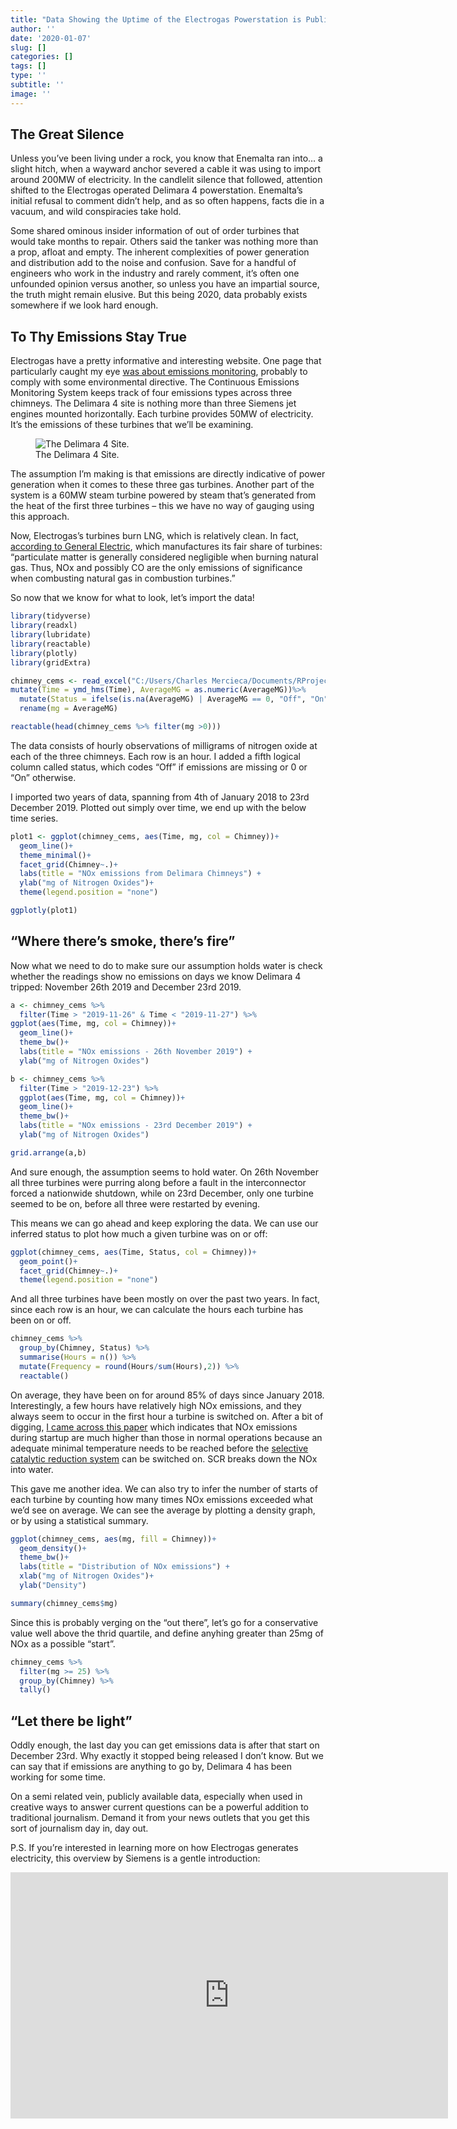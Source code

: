 ```yaml
---
title: "Data Showing the Uptime of the Electrogas Powerstation is Publicly Available"
author: ''
date: '2020-01-07'
slug: []
categories: []
tags: []
type: ''
subtitle: ''
image: ''
---
```


## The Great Silence

Unless you’ve been living under a rock, you know that Enemalta ran into… a slight hitch, when a wayward anchor severed a cable it was using to import around 200MW of electricity. In the candlelit silence that followed, attention shifted to the Electrogas operated Delimara 4 powerstation. Enemalta’s initial refusal to comment didn’t help, and as so often happens, facts die in a vacuum, and wild conspiracies take hold.

Some shared ominous insider information of out of order turbines that would take months to repair. Others said the tanker was nothing more than a prop, afloat and empty. The inherent complexities of power generation and distribution add to the noise and confusion. Save for a handful of engineers who work in the industry and rarely comment, it’s often one unfounded opinion versus another, so unless you have an impartial source, the truth might remain elusive. But this being 2020, data probably exists somewhere if we look hard enough.

## To Thy Emissions Stay True

Electrogas have a pretty informative and interesting website. One page that particularly caught my eye [was about emissions monitoring](https://www.electrogas.com.mt/delimara-power-plant/cems/), probably to comply with some environmental directive. The Continuous Emissions Monitoring System keeps track of four emissions types across three chimneys. The Delimara 4 site is nothing more than three Siemens jet engines mounted horizontally. Each turbine provides 50MW of electricity. It’s the emissions of these turbines that we’ll be examining. 

![The Delimara 4 Site.](https://assets.tvm.com.mt/en/wp-content/uploads/sites/2/2015/09/powerstation_new.png)

The assumption I'm making is that emissions are directly indicative of power generation when it comes to these three gas turbines. Another part of the system is a 60MW steam turbine powered by steam that’s generated from the heat of the first three turbines – this we have no way of gauging using this approach. 

Now, Electrogas’s turbines burn LNG, which is relatively clean. In fact, [according to General Electric](https://www.ge.com/content/dam/gepower-pgdp/global/en_US/documents/technical/ger/ger-4172-gas-turbine-nox-emissions-approaching-zero-worth-price.pdf), which manufactures its fair share of turbines: "particulate matter is generally considered negligible when burning natural gas. Thus, NOx and possibly CO are the only emissions of significance when combusting natural gas in combustion turbines."

So now that we know for what to look, let's import the data!

```r
library(tidyverse)
library(readxl)
library(lubridate)
library(reactable)
library(plotly)
library(gridExtra)

chimney_cems <- read_excel("C:/Users/Charles Mercieca/Documents/RProjects/PowerStation/chimney_cems.xlsx") %>% 
mutate(Time = ymd_hms(Time), AverageMG = as.numeric(AverageMG))%>% 
  mutate(Status = ifelse(is.na(AverageMG) | AverageMG == 0, "Off", "On")) %>% 
  rename(mg = AverageMG)

reactable(head(chimney_cems %>% filter(mg >0)))
```

The data consists of hourly observations of milligrams of nitrogen oxide at each of the three chimneys. Each row is an hour. I added a fifth logical column called status, which codes "Off" if emissions are missing or 0 or "On" otherwise.

I imported two years of data, spanning from 4th of January 2018 to 23rd December 2019. Plotted out simply over time, we end up with the below time series.

```r
plot1 <- ggplot(chimney_cems, aes(Time, mg, col = Chimney))+
  geom_line()+
  theme_minimal()+
  facet_grid(Chimney~.)+
  labs(title = "NOx emissions from Delimara Chimneys") +
  ylab("mg of Nitrogen Oxides")+
  theme(legend.position = "none")

ggplotly(plot1)
```

## "Where there's smoke, there's fire"

Now what we need to do to make sure our assumption holds water is check whether the readings show no emissions on days we know Delimara 4 tripped: November 26th 2019 and December 23rd 2019.

```r
a <- chimney_cems %>% 
  filter(Time > "2019-11-26" & Time < "2019-11-27") %>% 
ggplot(aes(Time, mg, col = Chimney))+
  geom_line()+
  theme_bw()+
  labs(title = "NOx emissions - 26th November 2019") +
  ylab("mg of Nitrogen Oxides")

b <- chimney_cems %>% 
  filter(Time > "2019-12-23") %>% 
  ggplot(aes(Time, mg, col = Chimney))+
  geom_line()+
  theme_bw()+
  labs(title = "NOx emissions - 23rd December 2019") +
  ylab("mg of Nitrogen Oxides")

grid.arrange(a,b)
```

And sure enough, the assumption seems to hold water. On 26th November all three turbines were purring along before a fault in the interconnector forced a nationwide shutdown, while on 23rd December, only one turbine seemed to be on, before all three were restarted by evening.

This means we can go ahead and keep exploring the data. We can use our inferred status to plot how much a given turbine was on or off:

```r
ggplot(chimney_cems, aes(Time, Status, col = Chimney))+
  geom_point()+
  facet_grid(Chimney~.)+
  theme(legend.position = "none")
```

And all three turbines have been mostly on over the past two years. In fact, since each row is an hour, we can calculate the hours each turbine has been on or off.

```r
chimney_cems %>% 
  group_by(Chimney, Status) %>%
  summarise(Hours = n()) %>%
  mutate(Frequency = round(Hours/sum(Hours),2)) %>% 
  reactable()
```

On average, they have been on for around 85% of days since January 2018. Interestingly, a few hours have relatively high NOx emissions, and they always seem to occur in the first hour a turbine is switched on. After a bit of digging, [I came across this paper](https://d3pcsg2wjq9izr.cloudfront.net/files/6709/articles/5647/evaluationofpermitting.pdf) which indicates that NOx emissions during startup are much higher than those in normal operations because an adequate minimal temperature needs to be reached before the [selective catalytic reduction system](https://en.wikipedia.org/wiki/Selective_catalytic_reduction) can be switched on. SCR breaks down the NOx into water.

This gave me another idea. We can also try to infer the number of starts of each turbine by counting how many times NOx emissions exceeded what we'd see on average. We can see the average by plotting a density graph, or by using a statistical summary.

```r
ggplot(chimney_cems, aes(mg, fill = Chimney))+
  geom_density()+
  theme_bw()+
  labs(title = "Distribution of NOx emissions") +
  xlab("mg of Nitrogen Oxides")+
  ylab("Density")

summary(chimney_cems$mg)
```

Since this is probably verging on the "out there", let's go for a conservative value well above the thrid quartile, and define anyhing greater than 25mg of NOx as a possible "start".

```r
chimney_cems %>% 
  filter(mg >= 25) %>% 
  group_by(Chimney) %>% 
  tally()
```

## "Let there be light"

Oddly enough, the last day you can get emissions data is after that start on December 23rd. Why exactly it stopped being released I don’t know. But we can say that if emissions are anything to go by, Delimara 4 has been working for some time. 

On a semi related vein, publicly available data, especially when used in creative ways to answer current questions can be a powerful addition to traditional journalism. Demand it from your news outlets that you get this sort of journalism day in, day out. 

P.S. If you're interested in learning more on how Electrogas generates electricity, this overview by Siemens is a gentle introduction:

<iframe width="700" height="394" src="https://www.youtube.com/embed/eeiu-wcyEbs" frameborder="0" allow="accelerometer; autoplay; encrypted-media; gyroscope; picture-in-picture" allowfullscreen></iframe>